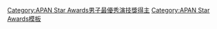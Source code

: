 {{Navbox
|name = APAN Star Awards男子最優秀演技獎
|title = [[APAN Star Awards]]男子最優秀演技獎
|basestyle = background:#EEDD82;
|groupstyle = background:#EEDD82;
|bodyclass = hlist 
| group1 = 
| list1= 
* [[宋仲基]]（2012年）
* [[李準基]]（2013年）
| group2 =中篇電視劇
| list2 =
* [[金秀賢 (男演員)|金秀賢]]（2014年）
* [[李聖旻]]（2015年）
* [[趙震雄]]（2016年）
* [[朴敘俊]]（2018年）
* [[姜河那]]（2020年）
| group3 =長篇電視劇
| list3 =
* [[曹在顯]]（2014年）
* [[金相中]]（2015年）
* [[安在旭]]（2016年）
* [[李尚禹]]（2018年）
* [[李相燁]]（2020年）
}}<includeonly>[[Category:APAN Star Awards男子最優秀演技獎得主]]</includeonly><noinclude>
{{collapsible option}}
[[Category:APAN Star Awards模板]] 
</noinclude>